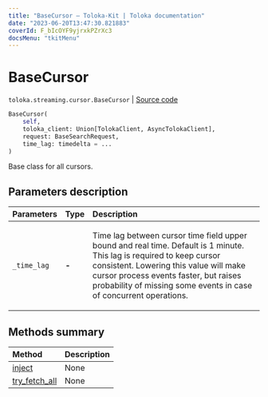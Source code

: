 ```yaml
---
title: "BaseCursor — Toloka-Kit | Toloka documentation"
date: "2023-06-20T13:47:30.821883"
coverId: F_bIcOYF9yjrxkPZrXc3
docsMenu: "tkitMenu"
---
```


# BaseCursor

`toloka.streaming.cursor.BaseCursor` | [Source code](https://github.com/Toloka/toloka-kit/blob/v1.2.0/src/streaming/cursor.py#L80)

```python
BaseCursor(
    self,
    toloka_client: Union[TolokaClient, AsyncTolokaClient],
    request: BaseSearchRequest,
    time_lag: timedelta = ...
)
```

Base class for all cursors.

## Parameters description

| Parameters | Type | Description |
| :----------| :----| :-----------|
`_time_lag`|**-**|<p>Time lag between cursor time field upper bound and real time. Default is 1 minute. This lag is required to keep cursor consistent. Lowering this value will make cursor process events faster, but raises probability of missing some events in case of concurrent operations.</p>

## Methods summary

| Method | Description |
| :------| :-----------|
[inject](/docs/toloka-kit/reference/toloka.streaming.cursor.BaseCursor.inject)| None
[try_fetch_all](/docs/toloka-kit/reference/toloka.streaming.cursor.BaseCursor.try_fetch_all)| None